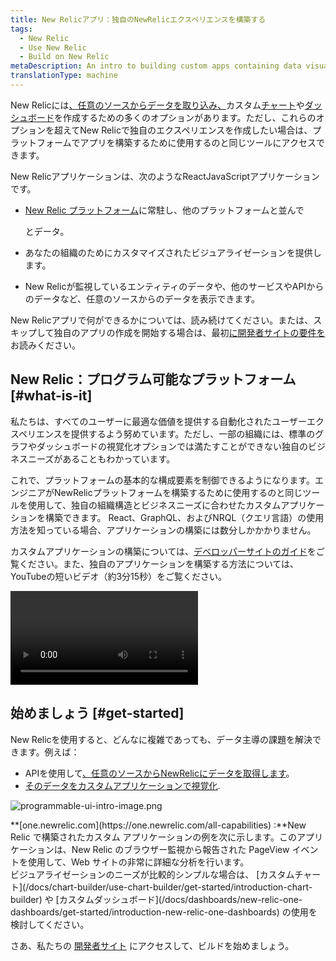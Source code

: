 ```yaml
---
title: New Relicアプリ：独自のNewRelicエクスペリエンスを構築する
tags:
  - New Relic
  - Use New Relic
  - Build on New Relic
metaDescription: An intro to building custom apps containing data visualizations that reside on the New Relic platform as New Relic applications.
translationType: machine
---
```



New Relicには[、任意のソースからデータを取り込み、](/docs/data-apis/custom-data/intro-custom-data)カスタム[チャート](/docs/query-your-data/explore-query-data/query-builder/introduction-query-builder)や[ダッシュボード](/docs/query-your-data/explore-query-data/dashboards/introduction-dashboards)を作成するための多くのオプションがあります。ただし、これらのオプションを超えてNew Relicで独自のエクスペリエンスを作成したい場合は、プラットフォームでアプリを構築するために使用するのと同じツールにアクセスできます。

New Relicアプリケーションは、次のようなReactJavaScriptアプリケーションです。

* [New Relic プラットフォーム](/docs/new-relic-one/use-new-relic-one/get-started/introduction-new-relic-one)に常駐し、他のプラットフォームと並んで

  <InlinePopover type="dashboards"/>

  とデータ。

* あなたの組織のためにカスタマイズされたビジュアライゼーションを提供します。

* New Relicが監視しているエンティティのデータや、他のサービスやAPIからのデータなど、任意のソースからのデータを表示できます。

New Relicアプリで何ができるかについては、読み続けてください。または、スキップして独自のアプリの作成を開始する場合は、最初[に開発者サイトの要件を](https://developer.newrelic.com/build-apps/permission-manage-apps)お読みください。

## New Relic：プログラム可能なプラットフォーム [#what-is-it]

私たちは、すべてのユーザーに最適な価値を提供する自動化されたユーザーエクスペリエンスを提供するよう努めています。ただし、一部の組織には、標準のグラフやダッシュボードの視覚化オプションでは満たすことができない独自のビジネスニーズがあることもわかっています。

これで、プラットフォームの基本的な構成要素を制御できるようになります。エンジニアがNewRelicプラットフォームを構築するために使用するのと同じツールを使用して、独自の組織構造とビジネスニーズに合わせたカスタムアプリケーションを構築できます。 React、GraphQL、およびNRQL（クエリ言語）の使用方法を知っている場合、アプリケーションの構築には数分しかかかりません。

カスタムアプリケーションの構築については、[デベロッパーサイトのガイド](https://developer.newrelic.com/build-apps)をご覧ください。また、独自のアプリケーションを構築する方法については、YouTubeの短いビデオ（約3分15秒）をご覧ください。

<Video
  id="QX7wMf6wTSU"
  type="youtube"
/>

## 始めましょう [#get-started]

New Relicを使用すると、どんなに複雑であっても、データ主導の課題を解決できます。例えば：

* APIを使用して[、任意のソースからNewRelicにデータを取得します](/docs/data-apis/custom-data/intro-custom-data)。
* [そのデータをカスタムアプリケーションで視覚化](https://developer.newrelic.com/build-apps).

<img
  title="programmable-ui-intro-image.png"
  alt="programmable-ui-intro-image.png"
  src={browserBrowserAnalyzerExample}
/>

<figcaption>
  **[one.newrelic.com](https://one.newrelic.com/all-capabilities) :**New Relic で構築されたカスタム アプリケーションの例を次に示します。このアプリケーションは、New Relic のブラウザー監視から報告された PageView イベントを使用して、Web サイトの非常に詳細な分析を行います。
</figcaption>

<Callout variant="tip">
  ビジュアライゼーションのニーズが比較的シンプルな場合は、 [カスタムチャート](/docs/chart-builder/use-chart-builder/get-started/introduction-chart-builder) や [カスタムダッシュボード](/docs/dashboards/new-relic-one-dashboards/get-started/introduction-new-relic-one-dashboards) の使用を検討してください。
</Callout>

さあ、私たちの [開発者サイト](http://developer.newrelic.com) にアクセスして、ビルドを始めましょう。